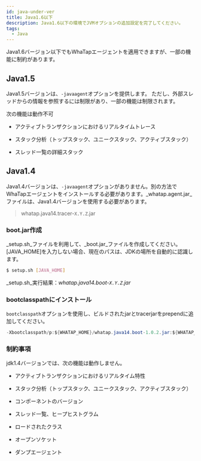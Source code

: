 ```yaml
---
id: java-under-ver
title: Java1.6以下
description: Java1.6以下の環境でJVMオプションの追加設定を完了してください。
tags:
  - Java
---
```


Java1.6バージョン以下でもWhaTapエージェントを適用できますが、一部の機能に制約があります。

## Java1.5

Java1.5バージョンは、`-javaagent`オプションを提供します。 ただし、外部スレッドからの情報を参照するには制限があり、一部の機能は制限されます。

次の機能は動作不可

- アクティブトランザクションにおけるリアルタイムトレース

- スタック分析（トップスタック、ユニークスタック、アクティブスタック）

- スレッド一覧の詳細スタック

## Java1.4

Java1.4バージョンは、`-javaagent`オプションがありません。別の方法でWhaTapエージェントをインストールする必要があります。_whatap.agent.jar_ファイルは、Java1.4バージョンを使用する必要があります。

> whatap.java14.tracer-`X.Y.Z`.jar

### boot.jar作成

_setup.sh_ファイルを利用して、_boot.jar_ファイルを作成してください。[JAVA_HOME]を入力しない場合、現在のパスは、JDKの場所を自動的に認識します。

```bash
$ setup.sh [JAVA_HOME]
```

_setup.sh_実行結果：_whatap.java14.boot-`X.Y.Z`.jar_

### bootclasspathにインストール

`bootclasspath`オプションを使用し、ビルドされたjarとtracerjarをprependに追加してください。

```java tite='java 실행 옵션'
-Xbootclasspath/p:${WHATAP_HOME}/whatap.java14.boot-1.0.2.jar:${WHATAP_HOME}/whatap.java14.tracer-1.0.2.jar
```

### 制約事項

jdk1.4バージョンでは、次の機能は動作しません。

- アクティブトランザクションにおけるリアルタイム特性

- スタック分析（トップスタック、ユニークスタック、アクティブスタック）

- コンポーネントのバージョン

- スレッド一覧、ヒープヒストグラム

- ロードされたクラス

- オープンソケット

- ダンプエージェント
